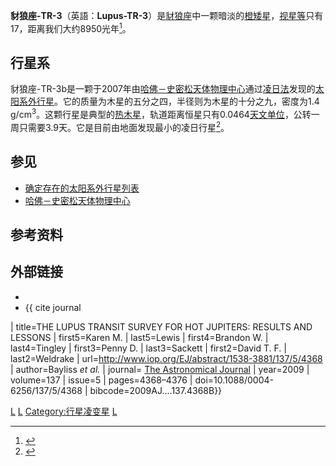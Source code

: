 {{Starbox begin
| name = 豺狼座-TR-3
}}
{{Starbox observe
| epoch = 2000
| constell = [[豺狼座|豺狼座]] 
| ra = {{RA|15|30|18.67}}<ref name="SIMBAD"/>
| dec = {{DEC|-42|58|41.5}}<ref name="SIMBAD"/>
| appmag_v = 17.4<ref name="SIMBAD"/>
}}
{{Starbox character
| class = K1V<ref name="SIMBAD"/>
| appmag_1_passband = B
| appmag_1 = 18.68 [0.43]<ref name="SIMBAD"/>
| appmag_2_passband = V
| appmag_2 = ~17.40<ref name="SIMBAD"/>
| appmag_3_passband = J
| appmag_3 = 15.80 ±0.09<ref name="SIMBAD"/>
| appmag_4_passband = H
| appmag_4 = 15.39 ±0.13<ref name="SIMBAD"/>
| appmag_5_passband = K
| appmag_5 = 15.48 ±0.25<ref name="SIMBAD"/>
}}
{{Starbox astrometry
| radial_v =  
| prop_mo_ra = -8 ± 3<ref name="SIMBAD"/>
| prop_mo_dec = -24 ± 5<ref name="SIMBAD"/>
| dist_ly = 8950
| dist_pc = 2744
| parallax = 
| p_error = 
| absmag_v = 
}}
{{Starbox detail
| mass = 0.87 ±0.004
| radius = 0.82 ±0.05
| density =
| gravity =
| luminosity =
| temperature = 5000 ±150
| metal = 
| rotation = 
| age = 
}}
{{Starbox catalog
| names=GSC2 S233113121866, USNO-B1.0 0470-00456338, DENIS-P J153018.6-425841, 2MASS J15301866-4258415<ref name="SIMBAD"/>
}}
{{Starbox reference
| Simbad = Lupus-TR+3 
| EPE = Lupus-TR-3
}}
{{Starbox end}}
<!--
{{Starbox short
| name = Lupus-TR-3
| constell = [[Lupus_(constellation)|Lupus]]
| ra = {{RA|15|30|19}}
| dec = {{DEC|-42|58|46}}
| appmag_v = 17.4
| absmag_v = 
| dist_ly = 8950
| dist_pc = 2744
| class = K1V
| names = 
| Simbad = 
| ARICNS = 
}}-->

'''豺狼座-TR-3'''（英語：'''Lupus-TR-3'''）是[[豺狼座|豺狼座]]中一颗暗淡的[[橙矮星|橙矮星]]，[[视星等|视星等]]只有17，距离我们大约8950光年<ref name="SIMBAD">{{cite web
 | url=http://simbad.u-strasbg.fr/simbad/sim-id?Ident=Lupus-TR+3
 | title=SIMBAD query result: Lupus-TR 3  -- Star
 | work=[[SIMBAD|SIMBAD]]
 | publisher=[[Centre_de_Données_astronomiques_de_Strasbourg|Centre de Données astronomiques de Strasbourg]]
 | accessdate=2009-05-20
 | archive-date=2019-11-16
 | archive-url=https://web.archive.org/web/20191116002940/http://simbad.u-strasbg.fr/simbad/sim-id?Ident=Lupus-TR+3
 | dead-url=no
 }}</ref>。

==行星系==
豺狼座-TR-3b是一颗于2007年由[[哈佛－史密松天体物理中心|哈佛－史密松天体物理中心]]通过[[凌日法|凌日法]]发现的[[太阳系外行星|太阳系外行星]]。它的质量为木星的五分之四，半径则为木星的十分之九，密度为1.4 g/cm<sup>3</sup>。这颗行星是典型的[[热木星|热木星]]，轨道距离恒星只有0.0464[[天文单位|天文单位]]，公转一周只需要3.9天。它是目前由地面发现最小的凌日行星<ref name="disc">{{cite journal
| url=http://www.iop.org/EJ/article/1538-4357/675/1/L37/22389.html
| title=Lupus-TR-3b: A Low-Mass Transiting Hot Jupiter in the Galactic Plane?
| first6=Johny
| last6=Setiawan
| first5=Michaël
| last5=Gillon
| first4=Brandon W.
| last4=Tingley
| first3=Penny D.
| last3=Sackett
| first2=Daniel D. R.
| last2=Bayliss
| author=Weldrake ''et al.''
| journal=The [[Astrophysical_Journal|Astrophysical Journal]] Letters
| year=2008
| volume=675
| issue=1
| pages=L37–L40
| doi=10.1086/529519
| bibcode=2008ApJ...675L..37W
| access-date=2012-02-17
| archive-date=2019-12-11
| archive-url=https://web.archive.org/web/20191211235659/http://www.iop.org/EJ/article/1538-4357/675/1/L37/22389.html
| dead-url=no
}}</ref>。

{{OrbitboxPlanet begin}}
{{OrbitboxPlanet
| exoplanet = [[豺狼座-TR-3b|b]]
| mass = 0.81 ± 0.18
| semimajor = 0.0464 ± 0.0007
| period = 3.91405 ± 4e-5
| eccentricity = 0
}}
{{Orbitbox end}}

==参见==
* [[确定存在的太阳系外行星列表|确定存在的太阳系外行星列表]]
* [[哈佛－史密松天体物理中心|哈佛－史密松天体物理中心]]

==参考资料==
{{reflist}}

==外部链接==
* {{cite web
| url=http://media4.obspm.fr/exoplanets/base/etoile.php?nom=Lupus-TR-3
| title=Lupus-TR-3
| work=Exoplanets
| accessdate=2009-05-20
| archive-url=https://web.archive.org/web/20160303224322/http://media4.obspm.fr/exoplanets/base/etoile.php?nom=Lupus-TR-3
| archive-date=2016-03-03
| dead-url=yes
}}
* {{ cite journal
| title=THE LUPUS TRANSIT SURVEY FOR HOT JUPITERS: RESULTS AND LESSONS
| first5=Karen M.
| last5=Lewis
| first4=Brandon W.
| last4=Tingley
| first3=Penny D.
| last3=Sackett
| first2=David T. F.
| last2=Weldrake
| url=http://www.iop.org/EJ/abstract/1538-3881/137/5/4368
| author=Bayliss ''et al.''
| journal= [[The_Astronomical_Journal|The Astronomical Journal]]
| year=2009
| volume=137
| issue=5
| pages=4368–4376
| doi=10.1088/0004-6256/137/5/4368
| bibcode=2009AJ....137.4368B}}

{{Sky|15|30|18.67|-|42|58|41.5|8950}}

[[Category:橙矮星|L]]
[[Category:行星系|L]]
[[Category:行星凌变星|Category:行星凌变星]]
[[Category:豺狼座|L]]